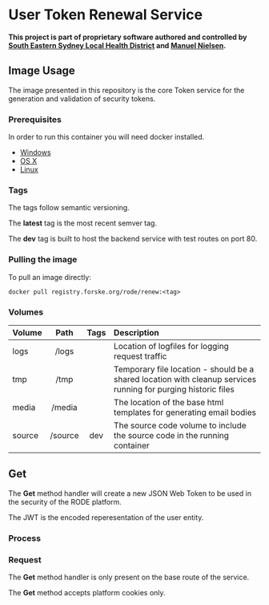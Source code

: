 # User Token Renewal Service

**This project is part of proprietary software authored and controlled by [South Eastern Sydney Local Health District](https://www.seslhd.health.nsw.gov.au/services-clinics/directory/research) and [Manuel Nielsen](mailto:Manuel.Nielsen@health.nsw.gov.au).**

## Image Usage

The image presented in this repository is the core Token service for the generation and validation of security tokens.

### Prerequisites

In order to run this container you will need docker installed.

- [Windows](https://docs.docker.com/windows/started)
- [OS X](https://docs.docker.com/mac/started/)
- [Linux](https://docs.docker.com/linux/started/)

### Tags

The tags follow semantic versioning.

The **latest** tag is the most recent semver tag.

The **dev** tag is built to host the backend service with test routes on port 80.

### <span id='Usage.Pulling'>Pulling the image</span>

To pull an image directly:

```shell
docker pull registry.forske.org/rode/renew:<tag>
```

### Volumes

| Volume | Path | Tags | Description |
| :--- | :---: | :---: | :--- |
| logs | /logs | | Location of logfiles for logging request traffic |
| tmp | /tmp | | Temporary file location - should be a shared location with cleanup services running for purging historic files |
| media | /media | | The location of the base html templates for generating email bodies |
| source | /source | dev | The source code volume to include the source code in the running container |

## Get

The **Get** method handler will create a new JSON Web Token to be used in the security of the RODE platform.

The JWT is the encoded reperesentation of the user entity.

### Process


### Request

The **Get** method handler is only present on the base route of the service.

The **Get** method accepts platform cookies only.
